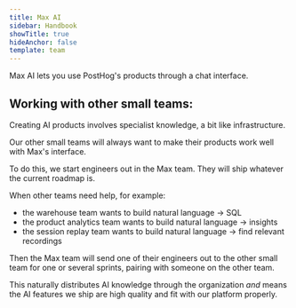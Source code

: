 ```yaml
---
title: Max AI
sidebar: Handbook
showTitle: true
hideAnchor: false
template: team
---
```


Max AI lets you use PostHog's products through a chat interface.

## Working with other small teams:

Creating AI products involves specialist knowledge, a bit like infrastructure.

Our other small teams will always want to make their products work well with Max's interface.

To do this, we start engineers out in the Max team. They will ship whatever the current roadmap is.

When other teams need help, for example:

* the warehouse team wants to build natural language -> SQL
* the product analytics team wants to build natural language -> insights
* the session replay team wants to build natural language -> find relevant recordings

Then the Max team will send one of their engineers out to the other small team for one or several sprints, pairing with someone on the other team.

This naturally distributes AI knowledge through the organization _and_ means the AI features we ship are high quality and fit with our platform properly.
